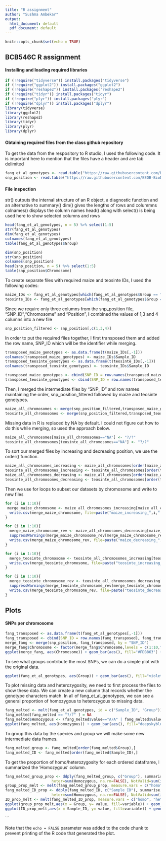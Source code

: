 ```yaml
---
title: "R assignment"
author: "Sushma Ambekar"
output:
  html_document: default
  pdf_document: default
---
```


```r
knitr::opts_chunk$set(echo = TRUE)
```

## BCB546C R assignment

#### Installing and loading required libraries
```r
if (!require("tidyverse")) install.packages("tidyverse")
if (!require("ggplot2")) install.packages("ggplot2")
if (!require("reshape2")) install.packages("reshape2")
if (!require("tidyr")) install.packages("tidyr")
if (!require("plyr")) install.packages("plyr")
if (!require("dplyr")) install.packages("dplyr")
library(tidyverse)
library(ggplot2)
library(reshape2)
library(tidyr)
library(plyr)
library(dplyr)
```

#### Obtaining required files from the class github repository

To get the data from the respository to R studio, I used the following code. It is important here to mention that the files have a header and are tab delimited

```r
fang_et_al_genotypes <- read.table("https://raw.githubusercontent.com/EEOB-BioData/BCB546-Spring2021/master/assignments/UNIX_Assignment/fang_et_al_genotypes.txt", header = TRUE, sep = "\t")
snp_position <- read.table("https://raw.githubusercontent.com/EEOB-BioData/BCB546-Spring2021/master/assignments/UNIX_Assignment/snp_position.txt", header = TRUE, sep = "\t")
```

#### File inspection

str() outputs the internal structure of an R object, a diagnostic function and an alternative to summary()
dim() gives the lengths of rows and colummns 
colnames() displays the column names
head() along with select() is being used here to show selected columns and rows

```r
head(fang_et_al_genotypes, n = 5) %>% select(1:5)
str(fang_et_al_genotypes)
dim(fang_et_al_genotypes)
colnames(fang_et_al_genotypes)
table(fang_et_al_genotypes$Group)
```



```r
dim(snp_position)
str(snp_position)
colnames(snp_position)
head(snp_position, n = 5) %>% select(1:5)
table(snp_position$Chromosome)
```


To create separate files with required maize and teosinte IDs, I used the following codes:

```r
maize_IDs <- fang_et_al_genotypes[which(fang_et_al_genotypes$Group == "ZMMIL" | fang_et_al_genotypes$Group == "ZMMLR" | fang_et_al_genotypes$Group == "ZMMMR"),]
teosinte_IDs <- fang_et_al_genotypes[which(fang_et_al_genotypes$Group == "ZMPBA" | fang_et_al_genotypes$Group == "ZMPIL" | fang_et_al_genotypes$Group == "ZMPJA"),]
```

Since we require only three columns from the snp_position file, "SNP_ID","Chromosome" and "Position", I combined the values of 1,3 and 4 columns into a new file

```r
snp_position_filtered <- snp_position[,c(1,3,4)]
```

In order to put the required files together, I first transposed them and added the row name, SNP_ID which will be the identifier while merging. 

```r
transposed_maize_genotypes <- as.data.frame(t(maize_IDs[,-1]))
colnames(transposed_maize_genotypes) <- maize_IDs$Sample_ID
transposed_teosinte_genotypes <- as.data.frame(t(teosinte_IDs[,-1]))
colnames(transposed_teosinte_genotypes) <- teosinte_IDs$Sample_ID

transposed_maize_genotypes <- cbind(SNP_ID = row.names(transposed_maize_genotypes), transposed_maize_genotypes)
transposed_teosinte_genotypes <- cbind(SNP_ID = row.names(transposed_teosinte_genotypes), transposed_teosinte_genotypes)
```

Then, I merged the intermediate files by "SNP_ID" and row names maintaining the order, snp_position_filtered followed by maize and teosinte genotypes. 

```r
maize_all_chromosomes <- merge(snp_position_filtered,transposed_maize_genotypes, by = "SNP_ID")
teosinte_all_chromosomes <- merge(snp_position_filtered,transposed_teosinte_genotypes, by = "SNP_ID")
```

Missing data in R is replaced by NA by default. I could not figure out how to do this while merging, so used the approach below.

```r
maize_all_chromosomes[maize_all_chromosomes=="NA"] <- "?/?"
teosinte_all_chromosomes[teosinte_all_chromosomes=="NA"] <- "?/?"
```

To sort our merged files by increasing and decreasing position, we use the order() function.

```r
maize_all_chromosomes_increasing <- maize_all_chromosomes[order(maize_all_chromosomes$Position),]
teosinte_all_chromosomes_increasing <- teosinte_all_chromosomes[order(teosinte_all_chromosomes$Position),]
maize_all_chromosomes_decreasing <- maize_all_chromosomes[order(maize_all_chromosomes$Position,decreasing = T),]
teosinte_all_chromosomes_decreasing <- teosinte_all_chromosomes[order(teosinte_all_chromosomes$Position,decreasing = T),]

```

Then we use for loops to subset our datasets by chromosome and write to new files
```r
for (i in 1:10){
 merge_maize_chromosome <- maize_all_chromosomes_increasing[maize_all_chromosomes_increasing$Chromosome == i,]
  write.csv(merge_maize_chromosome, file=paste("maize_increasing_",i,".csv",sep=""))
}

for (i in 1:10){
  merge_maize_chromosome_rev <- maize_all_chromosomes_decreasing[maize_all_chromosomes_decreasing$Chromosome == i,]
  suppressWarnings(merge_maize_chromosome_rev[merge_maize_chromosome_rev == "?/?"] <- factor("-/-"))
  write.csv(merge_maize_chromosome_rev, file=paste("maize_decreasing_",i,".csv",sep=""))
}

for (i in 1:10){
  merge_teosinte_chromosome <- teosinte_all_chromosomes_increasing[teosinte_all_chromosomes_increasing$Chromosome == i,]
  write.csv(merge_teosinte_chromosome, file=paste("teosinte_increasing_",i,".csv",sep=""))
}

for (i in 1:10){
  merge_teosinte_chromosome_rev <- teosinte_all_chromosomes_decreasing[teosinte_all_chromosomes_decreasing$Chromosome == i,]
  suppressWarnings(merge_teosinte_chromosome_rev[merge_teosinte_chromosome_rev == "?/?"] <- factor("-/-"))
  write.csv(merge_teosinte_chromosome_rev, file=paste("teosinte_decreasing_",i,".csv",sep=""))
}
```

## Plots

#### SNPs per chromosome

```r
fang_transposed <- as.data.frame(t(fang_et_al_genotypes[,-1]))
fang_transposed <- cbind(SNP_ID = row.names(fang_transposed), fang_transposed)
merge_fang <- merge(snp_position, fang_transposed, by = "SNP_ID")
merge_fang$Chromosome <- factor(merge_fang$Chromosome,levels = c(1:10,"unknown","multiple"))
ggplot(merge_fang, aes(Chromosome)) + geom_bar(aes(), fill="#FDB863") + theme_classic() + labs(x="Chromosome",y="# of SNPs")
```

To see what groups contribute the most SNPs, we can do a simple plot with the original data.

```r
ggplot(fang_et_al_genotypes, aes(Group)) + geom_bar(aes(), fill="violetred4") + theme_classic() + theme(axis.text.x = element_text(angle = 90)) + labs(x="Group",y="# of SNPs")
```

To plot missing data and heterozygosity, we need to first process the files to show these data. We can create a new column that records whether the genotype characters match. In all of fang_et_al_genotypes, we can see a general proportion of homozygous to heterozygous to missing data. 

```r
fang_melted <- melt(fang_et_al_genotypes, id = c("Sample_ID", "Group"))
fang_melted[fang_melted == "?/?" ] = NA
fang_melted$Homozygous <- (fang_melted$value=="A/A" | fang_melted$value=="C/C" | fang_melted$value=="G/G" | fang_melted$value=="T/T")
ggplot(fang_melted, aes(Homozygous)) + geom_bar(aes(), fill="deepskyblue4", width = 0.4) + theme_classic()
```

To group this data by the species and group we will make some new intermediate data frames.
```r
fang_melted_group <- fang_melted[order(fang_melted$Group),]
fang_melted_ID <- fang_melted[order(fang_melted$Sample_ID),]
```


To get the proportion of homo/heterozygosity for each ordered dataframe, I summarized the 'Homozygous' column. 

```r
fang_melted_group_prop <- ddply(fang_melted_group, c("Group"), summarise, homo=sum(Homozygous, na.rm=TRUE), 
                     heter=sum(Homozygous, na.rm=FALSE), NotValid=sum(is.na(Homozygous)))
group_prop_melt <- melt(fang_melted_group_prop, measure.vars = c("homo", "heter", "NotValid"))
fang_melted_ID_prop <- ddply(fang_melted_ID, c("Sample_ID"), summarise, homo=sum(Homozygous, na.rm=TRUE), 
                     heter=sum(Homozygous, na.rm=FALSE), NotValid=sum(is.na(Homozygous)))
ID_prop_melt <- melt(fang_melted_ID_prop, measure.vars = c("homo", "heter", "NotValid"))
ggplot(group_prop_melt,aes(x = Group, y= value, fill=variable)) + geom_bar(stat = "identity", position = "stack") + theme_classic() + theme(axis.text.x = element_text(angle = 90))
ggplot(ID_prop_melt,aes(x = Sample_ID, y= value, fill=variable)) + geom_bar(stat = "identity", position = "stack") + theme_classic()
```

```

Note that the `echo = FALSE` parameter was added to the code chunk to prevent printing of the R code that generated the plot.
